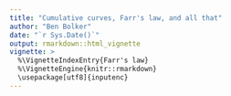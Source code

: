 ```yaml
---
title: "Cumulative curves, Farr's law, and all that"
author: "Ben Bolker"
date: "`r Sys.Date()`"
output: rmarkdown::html_vignette
vignette: >
  %\VignetteIndexEntry{Farr's law}
  %\VignetteEngine{knitr::rmarkdown}
  \usepackage[utf8]{inputenc}
---
```

